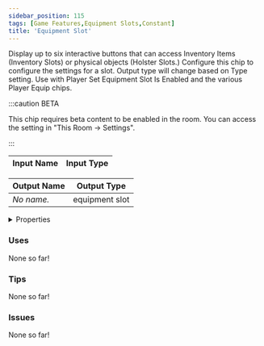 ```yaml
---
sidebar_position: 115
tags: [Game Features,Equipment Slots,Constant]
title: 'Equipment Slot'
---
```


Display up to six interactive buttons that can access Inventory Items (Inventory Slots) or physical objects (Holster Slots.) Configure this chip to configure the settings for a slot. Output type will change based on Type setting.  Use with Player Set Equipment Slot Is Enabled and the various Player Equip chips.

:::caution BETA

This chip requires beta content to be enabled in the room. You can access the setting in "This Room -> Settings".

:::


<EsbSvg />

| Input Name | Input Type |
|-----------|-----------|

| Output Name | Output Type |
|-----------|-----------|
| *No name.* | equipment slot |


<details>
  <summary>Properties</summary>
  <div>
    <div>
    <table>
      <thead>
        <tr>
          <th>Is beta required?</th>
          <th>✅</th>
        </tr>
        <tr>
          <th>Is this chip a trolling risk?</th>
          <th>❌</th>
        </tr>
        <tr>
          <th>Is this chip a role assignment risk?</th>
          <th>❌</th>
        </tr>
        <tr>
          <th>Chip UUID</th>
          <th>1abf31dd-fa6e-43bb-9eb4-94a06e62f139</th>
        </tr>
      </thead>
    </table>
    </div>
  </div>
</details>

### Uses

None so far!

### Tips

None so far!

### Issues

None so far!